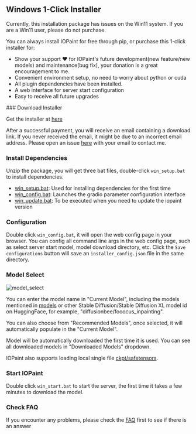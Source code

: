 
## Windows 1-Click Installer

<Callout type="warning" emoji="⚠️">
    Currently, this installation package has issues on the Win11 system. If you are a Win11 user, please do not purchase.
</Callout>

You can always install IOPaint for free through pip, or purchase this 1-click installer for:

- Show your support ❤️ for IOPaint's future development(new feature/new models) and maintenance(bug fix), your donation is a great encouragement to me.
- Convenient environment setup, no need to worry about python or cuda
- All plugin dependencies have been installed.
- A web interface for server start configuration
- Easy to receive all future upgrades

<Steps>
### Download Installer

Get the installer at [here](https://panicbyte.lemonsqueezy.com/checkout/buy/8bb260b9-b650-4748-8dd8-b27f6fa0aa0e)

After a successful payment, you will receive an email containing a download link. 
If you never received the email, it might be due to an incorrect email address. Please open an issue [here](https://github.com/Sanster/iopaint-docs/issues) with your email to contact me.

### Install Dependencies

Unzip the package, you will get three bat files, double-click `win_setup.bat` to install dependencies.

- [win_setup.bat](https://github.com/Sanster/IOPaint/blob/main/scripts/user_scripts/win_setup.bat): Used for installing dependencies for the first time
- [win_config.bat](https://github.com/Sanster/IOPaint/blob/main/scripts/user_scripts/win_config.bat): Launches the gradio parameter configuration interface
- [win_update.bat](https://github.com/Sanster/IOPaint/blob/main/scripts/user_scripts/win_update.bat): To be executed when you need to update the iopaint version

### Configuration

Double click `win_config.bat`, it will open the web config page in your browser. 
You can config all command line args in the web config page, such as select server start model, model download directory, etc. 
Click the `Save configurations` button will save an `installer_config.json` file in the same directory.

### Model Select

![model_select](../../public/model_select.png)

You can enter the model name in "Current Model", including the models mentioned in [models](https://www.iopaint.com/models) 
or other Stable Diffusion/Stable Diffusion XL model id on HuggingFace, for example, "diffusionbee/fooocus_inpainting".

You can also choose from "Recommended Models", once selected, it will automatically populate in the "Current Model".

Model will be automatically downloaded the first time it is used. You can see all downloaded models in "Downloaded Models" dropdown.

IOPaint also supports loading local single file [ckpt/safetensors](https://www.iopaint.com/models#load-ckptsafetensors).

### Start IOPaint

Double click `win_start.bat` to start the server, the first time it takes a few minutes to download the model.

### Check FAQ

If you encounter any problems, please check the [FAQ](../frequently_asked_questions) first to see if there is an answer

</Steps>

